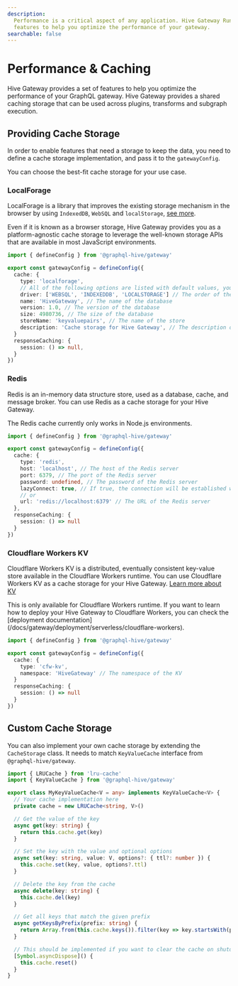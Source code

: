 ```yaml
---
description:
  Performance is a critical aspect of any application. Hive Gateway Runtime provides a set of
  features to help you optimize the performance of your gateway.
searchable: false
---
```



# Performance & Caching

Hive Gateway provides a set of features to help you optimize the performance of your GraphQL
gateway. Hive Gateway provides a shared caching storage that can be used across plugins, transforms
and subgraph execution.

## Providing Cache Storage

In order to enable features that need a storage to keep the data, you need to define a cache storage
implementation, and pass it to the `gatewayConfig`.

You can choose the best-fit cache storage for your use case.

### LocalForage

LocalForage is a library that improves the existing storage mechanism in the browser by using
`IndexedDB`, `WebSQL` and `localStorage`, [see more](https://github.com/localForage/localForage).

Even if it is known as a browser storage, Hive Gateway provides you as a platform-agnostic cache
storage to leverage the well-known storage APIs that are available in most JavaScript environments.

```ts filename="gateway.config.ts"
import { defineConfig } from '@graphql-hive/gateway'

export const gatewayConfig = defineConfig({
  cache: {
    type: 'localforage',
    // All of the following options are listed with default values, you don't need to provide them
    driver: ['WEBSQL', 'INDEXEDDB', 'LOCALSTORAGE'] // The order of the drivers to use
    name: 'HiveGateway', // The name of the database
    version: 1.0, // The version of the database
    size: 4980736, // The size of the database
    storeName: 'keyvaluepairs', // The name of the store
    description: 'Cache storage for Hive Gateway', // The description of the database
  }
  responseCaching: {
    session: () => null,
  }
})
```

### Redis

Redis is an in-memory data structure store, used as a database, cache, and message broker. You can
use Redis as a cache storage for your Hive Gateway.

<Callout>The Redis cache currently only works in Node.js environments.</Callout>

```ts filename="gateway.config.ts"
import { defineConfig } from '@graphql-hive/gateway'

export const gatewayConfig = defineConfig({
  cache: {
    type: 'redis',
    host: 'localhost', // The host of the Redis server
    port: 6379, // The port of the Redis server
    password: undefined, // The password of the Redis server
    lazyConnect: true, // If true, the connection will be established when the first operation is executed
    // or
    url: 'redis://localhost:6379' // The URL of the Redis server
  },
  responseCaching: {
    session: () => null
  }
})
```

### Cloudflare Workers KV

Cloudflare Workers KV is a distributed, eventually consistent key-value store available in the
Cloudflare Workers runtime. You can use Cloudflare Workers KV as a cache storage for your Hive
Gateway. [Learn more about KV](https://developers.cloudflare.com/workers/runtime-apis/kv/)

<Callout>
  This is only available for Cloudflare Workers runtime. If you want to learn how to deploy your
  Hive Gateway to Cloudflare Workers, you can check the [deployment
  documentation](/docs/gateway/deployment/serverless/cloudflare-workers).
</Callout>

```ts filename="gateway.config.ts"
import { defineConfig } from '@graphql-hive/gateway'

export const gatewayConfig = defineConfig({
  cache: {
    type: 'cfw-kv',
    namespace: 'HiveGateway' // The namespace of the KV
  }
  responseCaching: {
    session: () => null
  }
})
```

## Custom Cache Storage

You can also implement your own cache storage by extending the `CacheStorage` class. It needs to
match `KeyValueCache` interface from `@graphql-hive/gateway`.

```ts filename="my-cache-storage.ts"
import { LRUCache } from 'lru-cache'
import { KeyValueCache } from '@graphql-hive/gateway'

export class MyKeyValueCache<V = any> implements KeyValueCache<V> {
  // Your cache implementation here
  private cache = new LRUCache<string, V>()

  // Get the value of the key
  async get(key: string) {
    return this.cache.get(key)
  }

  // Set the key with the value and optional options
  async set(key: string, value: V, options?: { ttl?: number }) {
    this.cache.set(key, value, options?.ttl)
  }

  // Delete the key from the cache
  async delete(key: string) {
    this.cache.del(key)
  }

  // Get all keys that match the given prefix
  async getKeysByPrefix(prefix: string) {
    return Array.from(this.cache.keys()).filter(key => key.startsWith(prefix))
  }

  // This should be implemented if you want to clear the cache on shutdown
  [Symbol.asyncDispose]() {
    this.cache.reset()
  }
}
```
